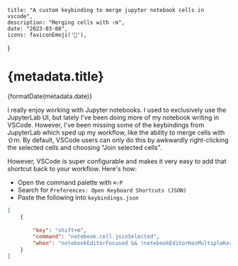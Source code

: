
    title: "A custom keybinding to merge jupyter notebook cells in vscode",
    description: "Merging cells with ⇧m",
    date: "2023-03-08",
    icons: faviconEmoji('📒'),
}

# {metadata.title}

<time dateTime={metadata.date}>{formatDate(metadata.date)}</time>

I really enjoy working with Jupyter notebooks. I used to exclusively use the JupyterLab UI, but lately I've been doing more of my notebook writing in VSCode. However, I've been missing some of the keybindings from JupyterLab which sped up my workflow, like the ability to merge cells with ⇧m. By default, VSCode users can only do this by awkwardly right-clicking the selected cells and choosing "Join selected cells".

However, VSCode is super configurable and makes it very easy to add that shortcut back to your workflow. Here's how:

- Open the command palette with `⌘⇧P`
- Search for `Preferences: Open Keyboard Shortcuts (JSON)`
- Paste the following into `keybindings.json`

```json
[
    {
        
        "key": "shift+m",
        "command": "notebook.cell.joinSelected",
        "when": "notebookEditorFocused && !notebookEditorHasMultipleKernels && !inputFocus"
    }
]
```
